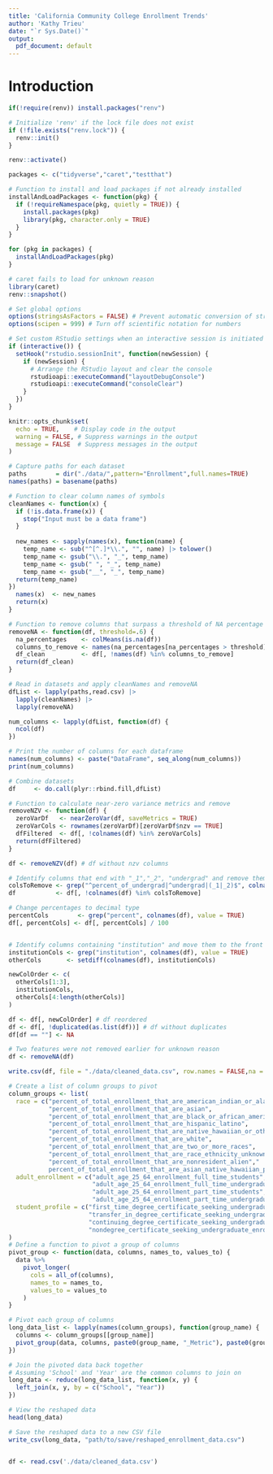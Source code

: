 ```yaml
---
title: 'California Community College Enrollment Trends'
author: 'Kathy Trieu'
date: "`r Sys.Date()`"
output:
  pdf_document: default
---
```


# Introduction

```r
if(!require(renv)) install.packages("renv")

# Initialize 'renv' if the lock file does not exist
if (!file.exists("renv.lock")) {
  renv::init()
}

renv::activate()

```


```r

packages <- c("tidyverse","caret","testthat")

# Function to install and load packages if not already installed
installAndLoadPackages <- function(pkg) {
  if (!requireNamespace(pkg, quietly = TRUE)) {
    install.packages(pkg)
    library(pkg, character.only = TRUE)
  }
}

for (pkg in packages) {
  installAndLoadPackages(pkg)
}

# caret fails to load for unknown reason
library(caret)
renv::snapshot()

# Set global options
options(stringsAsFactors = FALSE) # Prevent automatic conversion of strings to factors
options(scipen = 999) # Turn off scientific notation for numbers

# Set custom RStudio settings when an interactive session is initiated
if (interactive()) {
  setHook("rstudio.sessionInit", function(newSession) {
    if (newSession) {
      # Arrange the RStudio layout and clear the console
      rstudioapi::executeCommand("layoutDebugConsole")
      rstudioapi::executeCommand("consoleClear")
    }
  })
}

knitr::opts_chunk$set(
  echo = TRUE,    # Display code in the output
  warning = FALSE, # Suppress warnings in the output
  message = FALSE  # Suppress messages in the output
)

```


```r

# Capture paths for each dataset
paths        = dir("./data/",pattern="Enrollment",full.names=TRUE)
names(paths) = basename(paths)

# Function to clear column names of symbols
cleanNames <- function(x) {
  if (!is.data.frame(x)) {
    stop("Input must be a data frame")
  }
  
  new_names <- sapply(names(x), function(name) { 
    temp_name <- sub("^[^.]*\\.", "", name) |> tolower()
    temp_name <- gsub("\\.", "_", temp_name) 
    temp_name <- gsub(" ", "_", temp_name)
    temp_name <- gsub("__", "_", temp_name)
  return(temp_name)
})
  names(x)  <- new_names
  return(x)
}

# Function to remove columns that surpass a threshold of NA percentage
removeNA <- function(df, threshold=.6) {
  na_percentages    <- colMeans(is.na(df))
  columns_to_remove <- names(na_percentages[na_percentages > threshold])
  df_clean          <- df[, !names(df) %in% columns_to_remove]
  return(df_clean)
}

# Read in datasets and apply cleanNames and removeNA
dfList <- lapply(paths,read.csv) |>
  lapply(cleanNames) |>
  lapply(removeNA)

num_columns <- lapply(dfList, function(df) {
  ncol(df)
})

# Print the number of columns for each dataframe
names(num_columns) <- paste("DataFrame", seq_along(num_columns))
print(num_columns)

# Combine datasets
df     <- do.call(plyr::rbind.fill,dfList)

# Function to calculate near-zero variance metrics and remove 
removeNZV <- function(df) {
  zeroVarDf   <- nearZeroVar(df, saveMetrics = TRUE)
  zeroVarCols <- rownames(zeroVarDf)[zeroVarDf$nzv == TRUE]
  dfFiltered  <- df[, !colnames(df) %in% zeroVarCols]
  return(dfFiltered)
}

df <- removeNZV(df) # df without nzv columns

# Identify columns that end with "_1","_2", "undergrad" and remove them
colsToRemove <- grep("^percent_of_undergrad|^undergrad|(_1|_2)$", colnames(df), value = TRUE)
df           <- df[, !colnames(df) %in% colsToRemove]

# Change percentages to decimal type
percentCols        <- grep("percent", colnames(df), value = TRUE)
df[, percentCols] <- df[, percentCols] / 100


# Identify columns containing "institution" and move them to the front
institutionCols <- grep("institution", colnames(df), value = TRUE)
otherCols       <- setdiff(colnames(df), institutionCols)

newColOrder <- c(
  otherCols[1:3],
  institutionCols,
  otherCols[4:length(otherCols)]
)

df <- df[, newColOrder] # df reordered
df <- df[, !duplicated(as.list(df))] # df without duplicates
df[df == ""] <- NA

# Two features were not removed earlier for unknown reason
df <- removeNA(df)

write.csv(df, file = "./data/cleaned_data.csv", row.names = FALSE,na = "")
```
```r
# Create a list of column groups to pivot
column_groups <- list(
  race = c("percent_of_total_enrollment_that_are_american_indian_or_alaska_native",
           "percent_of_total_enrollment_that_are_asian",
           "percent_of_total_enrollment_that_are_black_or_african_american",
           "percent_of_total_enrollment_that_are_hispanic_latino", 
           "percent_of_total_enrollment_that_are_native_hawaiian_or_other_pacific_islander",
           "percent_of_total_enrollment_that_are_white",
           "percent_of_total_enrollment_that_are_two_or_more_races",
           "percent_of_total_enrollment_that_are_race_ethnicity_unknown",
           "percent_of_total_enrollment_that_are_nonresident_alien","
           percent_of_total_enrollment_that_are_asian_native_hawaiian_pacific_islander"),
  adult_enrollment = c("adult_age_25_64_enrollment_full_time_students",
                       "adult_age_25_64_enrollment_full_time_undergraduate",
                       "adult_age_25_64_enrollment_part_time_students",
                       "adult_age_25_64_enrollment_part_time_undergraduate"),
  student_profile = c("first_time_degree_certificate_seeking_undergraduate_enrollment",
                      "transfer_in_degree_certificate_seeking_undergraduate_enrollment",
                      "continuing_degree_certificate_seeking_undergraduate_enrollment",
                      "nondegree_certificate_seeking_undergraduate_enrollment")
)
# Define a function to pivot a group of columns
pivot_group <- function(data, columns, names_to, values_to) {
  data %>%
    pivot_longer(
      cols = all_of(columns),
      names_to = names_to,
      values_to = values_to
    )
}

# Pivot each group of columns
long_data_list <- lapply(names(column_groups), function(group_name) {
  columns <- column_groups[[group_name]]
  pivot_group(data, columns, paste0(group_name, "_Metric"), paste0(group_name, "_Value"))
})

# Join the pivoted data back together
# Assuming 'School' and 'Year' are the common columns to join on
long_data <- reduce(long_data_list, function(x, y) {
  left_join(x, y, by = c("School", "Year"))
})

# View the reshaped data
head(long_data)

# Save the reshaped data to a new CSV file
write_csv(long_data, "path/to/save/reshaped_enrollment_data.csv")



```

```r
df <- read.csv('./data/cleaned_data.csv')


```


